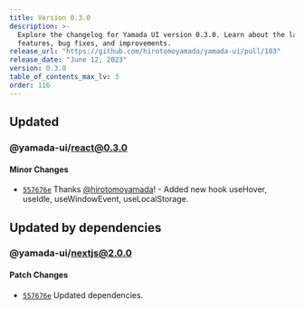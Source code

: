 ```yaml
---
title: Version 0.3.0
description: >-
  Explore the changelog for Yamada UI version 0.3.0. Learn about the latest
  features, bug fixes, and improvements.
release_url: "https://github.com/hirotomoyamada/yamada-ui/pull/103"
release_date: "June 12, 2023"
version: 0.3.0
table_of_contents_max_lv: 3
order: 116
---
```


## Updated

### @yamada-ui/react@0.3.0

#### Minor Changes

- [`557676e`](https://github.com/hirotomoyamada/yamada-ui/commit/557676e5ac3354571de1adeb5a58c75ba0ac1b5c) Thanks [@hirotomoyamada](https://github.com/hirotomoyamada)! - Added new hook useHover, useIdle, useWindowEvent, useLocalStorage.

## Updated by dependencies

### @yamada-ui/nextjs@2.0.0

#### Patch Changes

- [`557676e`](https://github.com/hirotomoyamada/yamada-ui/commit/557676e5ac3354571de1adeb5a58c75ba0ac1b5c) Updated dependencies.
